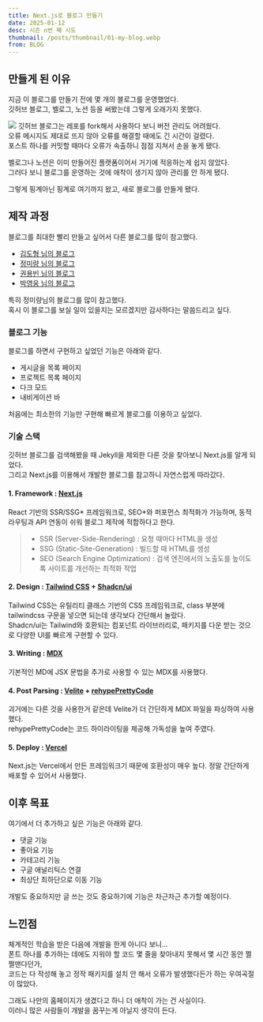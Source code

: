 ```yaml
---
title: Next.js로 블로그 만들기 
date: 2025-01-12  
desc: 시즌 n번 째 시도   
thumbnail: /posts/thumbnail/01-my-blog.webp  
from: BLOG  
---
```


## 만들게 된 이유  

지금 이 블로그를 만들기 전에 몇 개의 블로그를 운영했었다.   
깃허브 블로그, 벨로그, 노션 등을 써봤는데 그렇게 오래가지 못했다.  

![](/posts/01-my-blog/1.png)
깃허브 블로그는 레포를 fork해서 사용하다 보니 버전 관리도 어려웠다.  
오류 메시지도 제대로 뜨지 않아 오류를 해결할 때에도 긴 시간이 걸렸다.  
포스트 하나를 커밋할 때마다 오류가 속출하니 점점 지쳐서 손을 놓게 됐다.  

벨로그나 노션은 이미 만들어진 플랫폼이어서 거기에 적응하는게 쉽지 않았다.  
그러다 보니 블로그를 운영하는 것에 애착이 생기지 않아 관리를 안 하게 됐다.  

그렇게 핑계아닌 핑계로 여기까지 왔고, 새로 블로그를 만들게 됐다.  


## 제작 과정  

블로그를 최대한 빨리 만들고 싶어서 다른 블로그를 많이 참고했다.  
- [김도형 님의 블로그](https://d5br5.dev/blog/nextjs_blog/setup)
- [정미량 님의 블로그](https://miryang.dev/blog/build-blog-with-nextjs)
- [권용빈 님의 블로그](https://yiyb-blog.vercel.app/)
- [박영웅 님의 블로그](https://www.heropy.dev/)

특히 정미량님의 블로그를 많이 참고했다.  
혹시 이 블로그를 보실 일이 있을지는 모르겠지만 감사하다는 말씀드리고 싶다.  

### 블로그 기능  

블로그를 하면서 구현하고 싶었던 기능은 아래와 같다.  
- 게시글을 목록 페이지
- 프로젝트 목록 페이지
- 다크 모드
- 내비게이션 바

처음에는 최소한의 기능만 구현해 빠르게 블로그를 이용하고 싶었다.  

### 기술 스택  

깃허브 블로그를 검색해봤을 때 Jekyll을 제외한 다른 것을 찾아보니 Next.js를 알게 되었다.  
그리고 Next.js를 이용해서 개발한 블로그를 참고하니 자연스럽게 따라갔다.  


#### 1. Framework : [Next.js](https://nextjs.org/docs/app/getting-started)  
React 기반의 SSR/SSG* 프레임워크로, SEO*와 퍼포먼스 최적화가 가능하며, 동적 라우팅과 API 연동이 쉬워 블로그 제작에 적합하다고 한다.   
> - SSR (Server-Side-Rendering) : 요청 때마다 HTML을 생성  
> - SSG (Static-Site-Generation) : 빌드할 때 HTML를 생성  
> - SEO (Search Engine Optimization) : 검색 엔진에서의 노출도를 높이도록 사이트를 개선하는 최적화 작업  

#### 2. Design : [Tailwind CSS](https://tailwindcss.com/docs/installation) + [Shadcn/ui](https://ui.shadcn.com/docs)  
Tailwind CSS는 유틸리티 클래스 기반의 CSS 프레임워크로, class 부분에 tailwindcss 구문을 넣으면 되는데 생각보다 간단해서 놀랐다.  
Shadcn/ui는 Tailwind와 호환되는 컴포넌트 라이브러리로, 패키지를 다운 받는 것으로 다양한 UI를 빠르게 구현할 수 있다.  

#### 3. Writing : [MDX](https://mdxjs.com/)  
기본적인 MD에 JSX 문법을 추가로 사용할 수 있는 MDX를 사용했다.  

#### 4. Post Parsing : [Velite](https://velite.js.org/guide/quick-start) + [rehypePrettyCode](https://velite.js.org/guide/code-highlighting)  
괴거에는 다른 것을 사용한거 같은데 Velite가 더 간단하게 MDX 파일을 파싱하여 사용했다.  
rehypePrettyCode는 코드 하이라이팅을 제공해 가독성을 높여 주였다.  


#### 5. Deploy : [Vercel](https://vercel.com/home)  
Next.js는 Vercel에서 만든 프레임워크기 때문에 호환성이 매우 높다. 
정말 간단하게 배포할 수 있어서 사용했다.  

## 이후 목표  

여기에서 더 추가하고 싶은 기능은 아래와 같다.  
- 댓글 기능
- 좋아요 기능
- 카테고리 기능
- 구글 애널리틱스 연결
- 최상단 최하단으로 이동 기능

개발도 중요하지만 글 쓰는 것도 중요하기에 기능은 차근차근 추가할 예정이다.  

## 느낀점  

체계적인 학습을 받은 다음에 개발을 한게 아니다 보니...  
폰트 하나를 추가하는 데에도 지워야 할 코드 몇 줄을 찾아내지 못해서 몇 시간 동안 쩔쩔맨다던가,  
코드는 다 작성해 놓고 정작 패키지를 설치 안 해서 오류가 발생했다든가 하는 우여곡절이 많았다.  

그래도 나만의 홈페이지가 생겼다고 하니 더 애착이 가는 건 사실이다.  
이러니 많은 사람들이 개발을 꿈꾸는게 아닐지 생각이 든다.  
